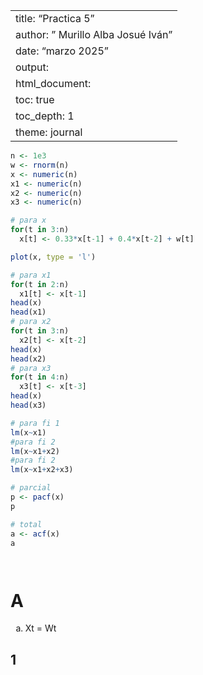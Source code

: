 
---
title: "Practica 5"
author: " Murillo Alba Josué Iván"
date: "marzo 2025"
output: 
  html_document:
    toc: true
    toc_depth: 1
    theme: journal
---


<style>
body {
text-align: justify}
</style>


```r
n <- 1e3
w <- rnorm(n)
x <- numeric(n)
x1 <- numeric(n)
x2 <- numeric(n)
x3 <- numeric(n)

# para x
for(t in 3:n)
  x[t] <- 0.33*x[t-1] + 0.4*x[t-2] + w[t]

plot(x, type = 'l')

# para x1
for(t in 2:n)
  x1[t] <- x[t-1]
head(x)
head(x1)
# para x2
for(t in 3:n)
  x2[t] <- x[t-2]
head(x)
head(x2)
# para x3
for(t in 4:n)
  x3[t] <- x[t-3]
head(x)
head(x3)

# para fi 1
lm(x~x1)
#para fi 2
lm(x~x1+x2)
#para fi 2
lm(x~x1+x2+x3)

# parcial
p <- pacf(x)
p

# total
a <- acf(x)
a




```





# A {.tabset}
a) Xt = Wt

## 1









